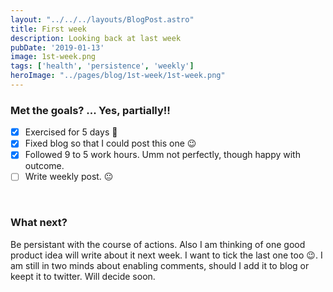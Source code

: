 ```yaml
---
layout: "../../../layouts/BlogPost.astro"
title: First week
description: Looking back at last week
pubDate: '2019-01-13'
image: 1st-week.png
tags: ['health', 'persistence', 'weekly']
heroImage: "../pages/blog/1st-week/1st-week.png"
---
```


### Met the goals? ... Yes, partially!!
- [x] Exercised for 5 days :yellow_heart:
- [x] Fixed blog so that I could post this one :wink:
- [x] Followed 9 to 5 work hours. Umm not perfectly, though happy with outcome.
- [ ] Write weekly post. :neutral_face:

&nbsp;
### What next?
Be persistant with the course of actions. 
Also I am thinking of one good product idea will write about it next week. I want to tick the last one too :wink:.
I am still in two minds about enabling comments, should I add it to blog or keept it to twitter. Will decide soon. 